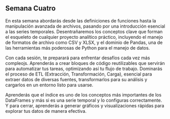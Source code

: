 ## Semana Cuatro


En esta semana abordarás desde las definiciones de funciones hasta la manipulación avanzada de archivos, pasando por una introducción esencial a las series temporales. Desentrañaremos los conceptos clave que forman el esqueleto de cualquier proyecto analítico práctico, incluyendo el manejo de formatos de archivo como CSV y XLSX, y el dominio de  Pandas, una de las herramientas más poderosas de Python para el manejo de datos.

Con cada sesión, te preparará para enfrentar desafíos cada vez más compleojs. Aprenderás a crear bloques de código reutilizables que servirán para automatizar tus tareas, optimizando así tu flujo de trabajo. Dominarás el proceso de ETL (Extracción, Transformación, Carga), esencial para extraer datos de diversas fuentes, transformarlos para su análisis y cargarlos en un entorno listo para usarse. 

Aprenderás que el índice es uno de los conceptos más importantes de los DataFrames y más si es una serie temporal y lo configuras correctamente. Y para cerrar, aprenderás a generar gráficos y visualizaciones rápidas  para explorar tus datos de manera efectiva.
 